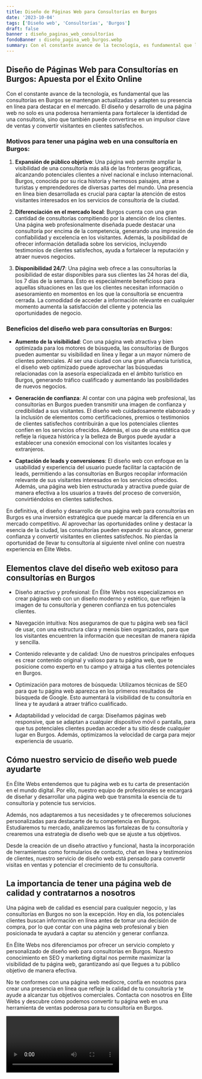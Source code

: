 ```yaml
---
title: Diseño de Páginas Web para Consultorías en Burgos
date: '2023-10-04'
tags: ['Diseño web', 'Consultorías', 'Burgos']
draft: false
banner : diseño_paginas_web_consultorías
fondoBanner : diseño_pagina_web_burgos.webp
summary: Con el constante avance de la tecnología, es fundamental que las consultorías en Burgos se mantengan actualizadas y adapten su presencia en línea para destacar en el mercado. El diseño y desarrollo de una página web no solo es una poderosa herramienta para fortalecer la identidad de una consultoría, sino que también puede convertirse en un impulsor clave de ventas y convertir visitantes en clientes satisfechos.
---
```


## Diseño de Páginas Web para Consultorías en Burgos: Apuesta por el Éxito Online

Con el constante avance de la tecnología, es fundamental que las consultorías en Burgos se mantengan actualizadas y adapten su presencia en línea para destacar en el mercado. El diseño y desarrollo de una página web no solo es una poderosa herramienta para fortalecer la identidad de una consultoría, sino que también puede convertirse en un impulsor clave de ventas y convertir visitantes en clientes satisfechos.

### Motivos para tener una página web en una consultoría en Burgos:

1. **Expansión de público objetivo**: Una página web permite ampliar la visibilidad de una consultoría más allá de las fronteras geográficas, alcanzando potenciales clientes a nivel nacional e incluso internacional. Burgos, conocida por su rica historia y hermosos paisajes, atrae a turistas y emprendedores de diversas partes del mundo. Una presencia en línea bien desarrollada es crucial para captar la atención de estos visitantes interesados en los servicios de consultoría de la ciudad.

2. **Diferenciación en el mercado local**: Burgos cuenta con una gran cantidad de consultorías compitiendo por la atención de los clientes. Una página web profesionalmente diseñada puede destacar una consultoría por encima de la competencia, generando una impresión de confiabilidad y excelencia en los visitantes. Además, la posibilidad de ofrecer información detallada sobre los servicios, incluyendo testimonios de clientes satisfechos, ayuda a fortalecer la reputación y atraer nuevos negocios.

3. **Disponibilidad 24/7**: Una página web ofrece a las consultorías la posibilidad de estar disponibles para sus clientes las 24 horas del día, los 7 días de la semana. Esto es especialmente beneficioso para aquellas situaciones en las que los clientes necesitan información o asesoramiento en momentos en los que la consultoría se encuentra cerrada. La comodidad de acceder a información relevante en cualquier momento aumenta la satisfacción del cliente y potencia las oportunidades de negocio.

### Beneficios del diseño web para consultorías en Burgos:

- **Aumento de la visibilidad**: Con una página web atractiva y bien optimizada para los motores de búsqueda, las consultorías de Burgos pueden aumentar su visibilidad en línea y llegar a un mayor número de clientes potenciales. Al ser una ciudad con una gran afluencia turística, el diseño web optimizado puede aprovechar las búsquedas relacionadas con la asesoría especializada en el ámbito turístico en Burgos, generando tráfico cualificado y aumentando las posibilidades de nuevos negocios.

- **Generación de confianza**: Al contar con una página web profesional, las consultorías en Burgos pueden transmitir una imagen de confianza y credibilidad a sus visitantes. El diseño web cuidadosamente elaborado y la inclusión de elementos como certificaciones, premios o testimonios de clientes satisfechos contribuirán a que los potenciales clientes confíen en los servicios ofrecidos. Además, el uso de una estética que refleje la riqueza histórica y la belleza de Burgos puede ayudar a establecer una conexión emocional con los visitantes locales y extranjeros.

- **Captación de leads y conversiones**: El diseño web con enfoque en la usabilidad y experiencia del usuario puede facilitar la captación de leads, permitiendo a las consultorías en Burgos recopilar información relevante de sus visitantes interesados en los servicios ofrecidos. Además, una página web bien estructurada y atractiva puede guiar de manera efectiva a los usuarios a través del proceso de conversión, convirtiéndolos en clientes satisfechos.

En definitiva, el diseño y desarrollo de una página web para consultorías en Burgos es una inversión estratégica que puede marcar la diferencia en un mercado competitivo. Al aprovechar las oportunidades online y destacar la esencia de la ciudad, las consultorías pueden expandir su alcance, generar confianza y convertir visitantes en clientes satisfechos. No pierdas la oportunidad de llevar tu consultoría al siguiente nivel online con nuestra experiencia en Élite Webs.

<GifSeo />

<Cta />

## Elementos clave del diseño web exitoso para consultorías en Burgos

- Diseño atractivo y profesional: En Élite Webs nos especializamos en crear páginas web con un diseño moderno y estético, que reflejen la imagen de tu consultoría y generen confianza en tus potenciales clientes.

- Navegación intuitiva: Nos aseguramos de que tu página web sea fácil de usar, con una estructura clara y menús bien organizados, para que los visitantes encuentren la información que necesitan de manera rápida y sencilla.

- Contenido relevante y de calidad: Uno de nuestros principales enfoques es crear contenido original y valioso para tu página web, que te posicione como experto en tu campo y atraiga a tus clientes potenciales en Burgos.

- Optimización para motores de búsqueda: Utilizamos técnicas de SEO para que tu página web aparezca en los primeros resultados de búsqueda de Google. Esto aumentará la visibilidad de tu consultoría en línea y te ayudará a atraer tráfico cualificado.

- Adaptabilidad y velocidad de carga: Diseñamos páginas web responsive, que se adaptan a cualquier dispositivo móvil o pantalla, para que tus potenciales clientes puedan acceder a tu sitio desde cualquier lugar en Burgos. Además, optimizamos la velocidad de carga para mejor experiencia de usuario.

## Cómo nuestro servicio de diseño web puede ayudarte

En Élite Webs entendemos que tu página web es tu carta de presentación en el mundo digital. Por ello, nuestro equipo de profesionales se encargará de diseñar y desarrollar una página web que transmita la esencia de tu consultoría y potencie tus servicios.

Además, nos adaptaremos a tus necesidades y te ofreceremos soluciones personalizadas para destacarte de tu competencia en Burgos. Estudiaremos tu mercado, analizaremos las fortalezas de tu consultoría y crearemos una estrategia de diseño web que se ajuste a tus objetivos.

Desde la creación de un diseño atractivo y funcional, hasta la incorporación de herramientas como formularios de contacto, chat en línea y testimonios de clientes, nuestro servicio de diseño web está pensado para convertir visitas en ventas y potenciar el crecimiento de tu consultoría.

## La importancia de tener una página web de calidad y contratarnos a nosotros

Una página web de calidad es esencial para cualquier negocio, y las consultorías en Burgos no son la excepción. Hoy en día, los potenciales clientes buscan información en línea antes de tomar una decisión de compra, por lo que contar con una página web profesional y bien posicionada te ayudará a captar su atención y generar confianza.

En Élite Webs nos diferenciamos por ofrecer un servicio completo y personalizado de diseño web para consultorías en Burgos. Nuestro conocimiento en SEO y marketing digital nos permite maximizar la visibilidad de tu página web, garantizando así que llegues a tu público objetivo de manera efectiva.

No te conformes con una página web mediocre, confía en nosotros para crear una presencia en línea que refleje la calidad de tu consultoría y te ayude a alcanzar tus objetivos comerciales. Contacta con nosotros en Élite Webs y descubre cómo podemos convertir tu página web en una herramienta de ventas poderosa para tu consultoría en Burgos.

<Video />

<CtaBot job='Consultorías' city='Burgos'/>

<Gmaps query='Burgos+españa+maps' />